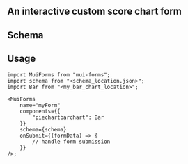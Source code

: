 
## An interactive custom score chart form

<InteractiveScoreChart />

## Schema


<SchemaViewer value={schema} />

## Usage
```tsx copy
import MuiForms from "mui-forms";
import schema from "<schema_location.json>";
import Bar from "<my_bar_chart_location>";

<MuiForms
    name="myForm"
    components={{
        "piechartbarchart": Bar
    }}
    schema={schema}
    onSubmit={(formData) => {
        // handle form submission
    }}
/>;
```